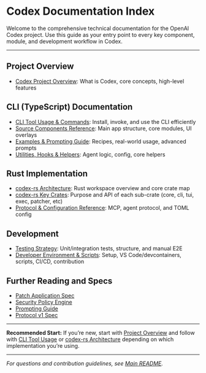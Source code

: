# Codex Documentation Index

Welcome to the comprehensive technical documentation for the OpenAI Codex project. Use this guide as your entry point to every key component, module, and development workflow in Codex.

---

## Project Overview
- [Codex Project Overview](./index.mdx): What is Codex, core concepts, high-level features

## CLI (TypeScript) Documentation
- [CLI Tool Usage & Commands](./codex-cli-cli.mdx): Install, invoke, and use the CLI efficiently
- [Source Components Reference](./codex-cli-components.mdx): Main app structure, core modules, UI overlays
- [Examples & Prompting Guide](./codex-cli-examples.mdx): Recipes, real-world usage, advanced prompts
- [Utilities, Hooks & Helpers](./codex-cli-utils-hooks.mdx): Agent logic, config, core helpers

## Rust Implementation
- [codex-rs Architecture](./codex-rs-overview.mdx): Rust workspace overview and core crate map
- [codex-rs Key Crates](./codex-rs-crates.mdx): Purpose and API of each sub-crate (core, cli, tui, exec, patcher, etc)
- [Protocol & Configuration Reference](./codex-rs-protocol-config.mdx): MCP, agent protocol, and TOML config

## Development
- [Testing Strategy](./testing.mdx): Unit/integration tests, structure, and manual E2E
- [Developer Environment & Scripts](./dev-environment.mdx): Setup, VS Code/devcontainers, scripts, CI/CD, contribution

## Further Reading and Specs
- [Patch Application Spec](../codex-rs/apply-patch/apply_patch_tool_instructions.md)
- [Security Policy Engine](../codex-rs/execpolicy/README.md)
- [Prompting Guide](../codex-cli/examples/prompting_guide.md)
- [Protocol v1 Spec](../codex-rs/docs/protocol_v1.md)

---

**Recommended Start:**
If you’re new, start with [Project Overview](./index.mdx) and follow with [CLI Tool Usage](./codex-cli-cli.mdx) or [codex-rs Architecture](./codex-rs-overview.mdx) depending on which implementation you’re using.

---

*For questions and contribution guidelines, see [Main README](../README.md).*